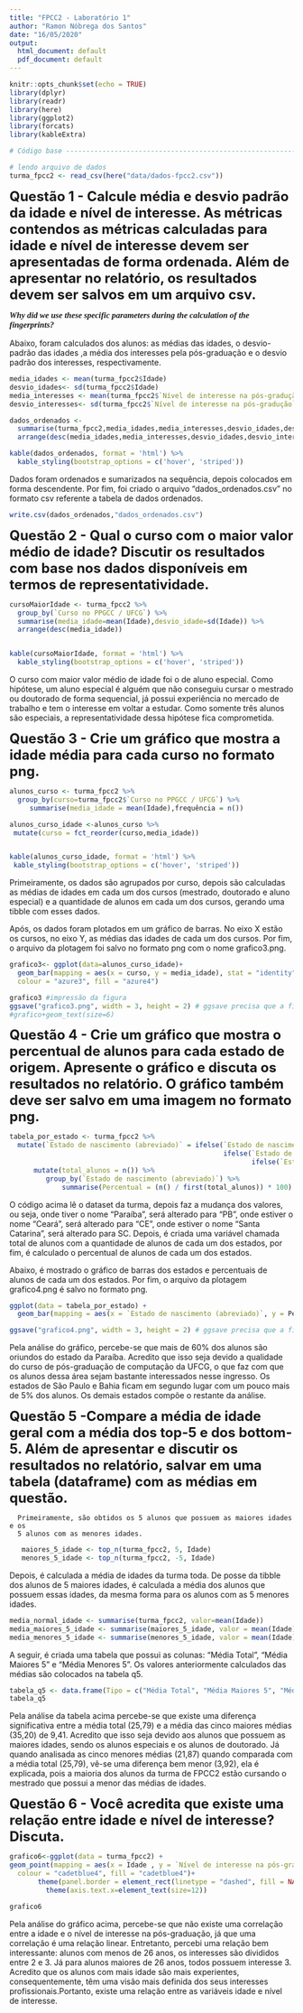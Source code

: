```yaml
---
title: "FPCC2 - Laboratório 1"
author: "Ramon Nóbrega dos Santos"
date: "16/05/2020"
output:
  html_document: default
  pdf_document: default
---
```



```r
knitr::opts_chunk$set(echo = TRUE)
library(dplyr)
library(readr)
library(here)
library(ggplot2)
library(forcats)
library(kableExtra)
```

```r
# Código base -------------------------------------------------------------

# lendo arquivo de dados
turma_fpcc2 <- read_csv(here("data/dados-fpcc2.csv"))
```

<font size="5">**Questão 1 - Calcule média e desvio padrão da idade e nível de interesse. As métricas contendos as métricas calculadas para idade e nível de interesse devem ser apresentadas de forma ordenada. Além de apresentar no relatório, os resultados devem ser salvos em um arquivo csv.**</font>

<p style="font-family: times, serif; font-size:11pt; font-style:italic">
    **Why did we use these specific parameters during the calculation of the fingerprints?**
</p>

Abaixo, foram calculados dos alunos: as médias das idades, o desvio-padrão das idades ,a média dos interesses pela pós-graduação e o desvio padrão dos interesses, respectivamente.
```r
media_idades <- mean(turma_fpcc2$Idade)
desvio_idades<- sd(turma_fpcc2$Idade)
media_interesses <- mean(turma_fpcc2$`Nível de interesse na pós-gradução`)
desvio_interesses<- sd(turma_fpcc2$`Nível de interesse na pós-gradução`)

dados_ordenados <-
  summarise(turma_fpcc2,media_idades,media_interesses,desvio_idades,desvio_interesses)%>%
  arrange(desc(media_idades,media_interesses,desvio_idades,desvio_interesses))

kable(dados_ordenados, format = 'html') %>%
  kable_styling(bootstrap_options = c('hover', 'striped'))
```
Dados foram ordenados e sumarizados na sequência, depois colocados em forma descendente.
Por fim, foi criado o arquivo "dados_ordenados.csv" no formato csv referente
a tabela de dados ordenados.
```r
write.csv(dados_ordenados,"dados_ordenados.csv")
```

<font size="5">**Questão 2 - Qual o curso com o maior valor médio de idade? Discutir os resultados com base nos dados disponíveis em termos de representatividade.**</font>

```r
cursoMaiorIdade <- turma_fpcc2 %>% 
  group_by(`Curso no PPGCC / UFCG`) %>%
  summarise(media_idade=mean(Idade),desvio_idade=sd(Idade)) %>%
  arrange(desc(media_idade))


kable(cursoMaiorIdade, format = 'html') %>%
  kable_styling(bootstrap_options = c('hover', 'striped'))
```

O curso com maior valor médio de idade foi o de aluno especial. Como hipótese, um aluno especial é alguém que não conseguiu cursar o mestrado ou doutorado de forma sequencial, já possui experiência no mercado de trabalho e tem o interesse em voltar a estudar. Como somente três alunos são especiais, a representatividade dessa hipótese fica comprometida.

<font size="5">**Questão 3 - Crie um gráfico que mostra a idade média para cada curso no formato png.**</font>
 
 ```r
 alunos_curso <- turma_fpcc2 %>%
   group_by(curso=turma_fpcc2$`Curso no PPGCC / UFCG`) %>%
      summarise(media_idade = mean(Idade),frequência = n())

alunos_curso_idade <-alunos_curso %>%
  mutate(curso = fct_reorder(curso,media_idade)) 


kable(alunos_curso_idade, format = 'html') %>%
  kable_styling(bootstrap_options = c('hover', 'striped'))
```

Primeiramente, os dados são agrupados por curso, depois são calculadas as médias
de idades em cada um dos cursos (mestrado, doutorado e aluno especial) e a quantidade
de alunos em cada um dos cursos, gerando uma tibble com esses dados.

Após, os dados foram plotados em um gráfico de barras. No eixo X estão os cursos, no eixo
Y, as médias das idades de cada um dos cursos. Por fim, o arquivo da plotagem foi salvo no
formato png com o nome grafico3.png.

```r

grafico3<- ggplot(data=alunos_curso_idade)+
  geom_bar(mapping = aes(x = curso, y = media_idade), stat = "identity", 
  colour = "azure3", fill = "azure4")

grafico3 #impressão da figura
ggsave("grafico3.png", width = 3, height = 2) # ggsave precisa que a figura tenha sido impressa em um dispositivo de saída antes
#grafico+geom_text(size=6) 
   ```
   
 <font size="5"> **Questão 4 - Crie um gráfico que mostra o percentual de alunos para cada estado de origem. Apresente o gráfico e discuta os resultados no relatório. O gráfico também deve ser salvo em uma imagem no formato png.**</font>
   
   ```r
   tabela_por_estado <- turma_fpcc2 %>%
     mutate(`Estado de nascimento (abreviado)` = ifelse(`Estado de nascimento (abreviado)` == "Paraíba", "PB", 
                                                        ifelse(`Estado de nascimento (abreviado)` == "Ceará", "CE",
                                                               ifelse(`Estado de nascimento (abreviado)` == "Santa Catarina", "SC",                                                                    `Estado de nascimento (abreviado)`)))) %>%
         mutate(total_alunos = n()) %>% 
            group_by(`Estado de nascimento (abreviado)`) %>%
                summarise(Percentual = (n() / first(total_alunos)) * 100)
   ```
   O código acima lê o dataset da turma, depois faz a mudança dos valores, ou seja, onde tiver o nome "Paraíba", será
   alterado para "PB", onde estiver o nome "Ceará", será alterado para "CE", onde estiver o nome "Santa Catarina", será
   alterado para SC. Depois, é criada uma variável chamada total de alunos com a quantidade de alunos de cada um dos 
   estados, por fim, é calculado o percentual de alunos de cada um dos estados.
   
   Abaixo, é mostrado o gráfico de barras dos estados e percentuais de alunos de cada um dos estados. Por fim, o arquivo
   da plotagem grafico4.png é salvo no formato png. 
   
   ```r
   ggplot(data = tabela_por_estado) + 
     geom_bar(mapping = aes(x = `Estado de nascimento (abreviado)`, y = Percentual), stat = "identity",  colour = "azure3", fill = "azure4")
   
   ggsave("grafico4.png", width = 3, height = 2) # ggsave precisa que a figura tenha sido impressa em um dispositivo de saída antes
   ```
   Pela análise do gráfico, percebe-se que mais de 60% dos alunos são oriundos do estado da Paraíba. Acredito que isso seja
   devido a qualidade do curso de pós-graduação de computação da UFCG, o que faz com que os alunos dessa área sejam bastante
   interessados nesse ingresso. Os estados de São Paulo e Bahia ficam em segundo lugar com um pouco mais de 5% dos alunos. Os
   demais estados compõe o restante da análise.
   
<font size="5">**Questão 5 -Compare a média de idade geral com a média dos top-5 e dos bottom-5. Além de apresentar e discutir os resultados no relatório, salvar em uma tabela (dataframe) com as médias em questão.**</font>
      
      Primeiramente, são obtidos os 5 alunos que possuem as maiores idades e os
      5 alunos com as menores idades. 

```r
   maiores_5_idade <- top_n(turma_fpcc2, 5, Idade)
   menores_5_idade <- top_n(turma_fpcc2, -5, Idade)
   ```
   Depois, é calculada a média de idades da turma toda.   De posse da tibble dos alunos de 5 maiores idades,
   é calculada a média dos alunos que possuem essas idades, da mesma forma para os alunos com as 5 menores
   idades.
      
   ```r
   media_normal_idade <- summarise(turma_fpcc2, valor=mean(Idade))
   media_maiores_5_idade <- summarise(maiores_5_idade, valor = mean(Idade))
   media_menores_5_idade <- summarise(menores_5_idade, valor = mean(Idade))
   ```
   
   A seguir, é criada uma tabela que possui as colunas: "Média Total", "Média Maiores 5" e "Média Menores 5". Os valores
   anteriormente calculados das médias são colocados na tabela q5.
   
   ```r
   
   tabela_q5 <- data.frame(Tipo = c("Média Total", "Média Maiores 5", "Média Menores 5"),     media = c(media_normal_idade$valor, media_maiores_5_idade$valor,           media_menores_5_idade$valor))
  tabela_q5
  ```
Pela análise da tabela acima percebe-se que existe uma diferença significativa entre a média total (25,79) e a média das cinco     maiores médias (35,20) de 9,41. Acredito que isso seja devido aos alunos que possuem as maiores idades, sendo os alunos especiais
e os alunos de doutorado. Já quando analisada as cinco menores médias (21,87) quando comparada com a média total (25,79), vê-se
uma diferença bem menor (3,92), ela é explicada, pois a maioria dos alunos da turma de FPCC2 estão cursando o mestrado que possui
a menor das médias de idades. 
  
   <font size="5">**Questão  6 - Você acredita que existe uma relação entre idade e nível de interesse? Discuta.**</font> 
   
   ```r
  grafico6<-ggplot(data = turma_fpcc2) + 
  geom_point(mapping = aes(x = Idade , y = `Nível de interesse na pós-gradução`), 
     colour = "cadetblue4", fill = "cadetblue4")+
          theme(panel.border = element_rect(linetype = "dashed", fill = NA))+
            theme(axis.text.x=element_text(size=12))
   
   grafico6

```

Pela análise do gráfico acima, percebe-se que não existe uma correlação entre a idade e o nível de interesse na pós-graduação, já que uma correlação é uma relação linear. Entretanto, percebi uma relação bem interessante: alunos com menos de 26 anos, os interesses são divididos entre 2 e 3. Já para alunos maiores de 26 anos, todos possuem interesse 3. Acredito que os alunos com mais idade são mais experientes, consequentemente, têm uma visão mais definida dos seus interesses profissionais.Portanto, existe uma relação entre as variáveis idade e nível de interesse.


